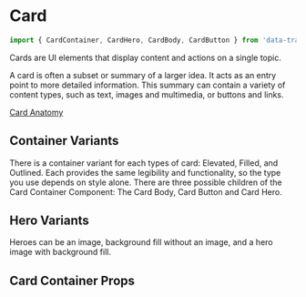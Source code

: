 
<Meta of={CardStories} />


# Card
```javascript
import { CardContainer, CardHero, CardBody, CardButton } from 'data-transparency-ui';
```
Cards are UI elements that display content and actions on a single topic.

A card is often a subset or summary of a larger idea. It acts as an entry point to more detailed information. This summary can contain a variety of content types, such as text, images and multimedia, or buttons and links.


[Card Anatomy](https://figma-gov.com/design/Kg3hJpzFI0XRXY5Irk8e57/USAS-%E2%80%93-Design-System?node-id=0-13782&t=1H4iNeFxLWbyMEO9-4)

## Container Variants
There is a container variant for each types of card: Elevated, Filled, and Outlined.  Each provides the same legibility and functionality, so the type you use depends on style alone.
There are three possible children of the Card Container Component: The Card Body, Card Button and Card Hero.
<Canvas of={CardStories.Fill} />
<Canvas of={CardStories.Elevated} />
<Canvas of={CardStories.Outline} />
<Canvas of={CardStories.WithCardButton} />

## Hero Variants
Heroes can be an image, background fill without an image, and a hero image with background fill.
<Canvas of={CardStories.HeroWithImage} />
<Canvas of={CardStories.HeroWithBarFill} />
<Canvas of={CardStories.HeroFillWithImage} />

## Card Container Props
<Controls of={CardStories.Default} />


